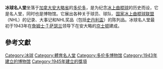 {{Infobox museum
| name = 冰球名人堂<br />{{lang-fr|Temple de la renommée du hockey}}
| logo = 
| logo_upright = 0.5
| image = [[Image:Hockey_Hall_of_Fame_IMG_0758_(20740956541).jpg|350px]]
| caption = 自 1992 年以來的現址
| map_type = 
| former_name = 
| established = 1943年
| location = {{加拿大}}[[安大略省|安大略省]][[多伦多|多伦多]][[央街|央街30号]]<ref>{{cite web|url=http://www.hhof.com/html/gi00.shtml|title=Visitor Information|accessdate=2007-12-26|publisher=Hockey Hall of Fame|deadurl=yes|archiveurl=https://www.webcitation.org/65o3JPo6C?url=http://www.hhof.com/html/sitemap.shtml|archivedate=2012-02-29}}</ref>
| coordinates = {{Coord|43.6470|-79.3773|format=dms|region:CA-ON|display=inline,title}}
| type = 
| founder = James T. Sutherland
| chairperson = Lanny McDonald
| embedded = {{Infobox|child = yes
 | label1      = Inductees
 | data1       = 289 players<br />112 builders<br />16 on-ice officials<br />[[List_of_members_of_the_Hockey_Hall_of_Fame|417]] total
 }}
| website = {{URL|https://www.hhof.com/}}
}}

'''冰球名人堂'''坐落于[[加拿大|加拿大]][[安大略省|安大略省]]的[[多伦多|多伦多]]，是为纪念[[冰上曲棍球|冰上曲棍球]]的历史而设，它是名人堂，同时也是博物馆。它展出各种关于球员、球队、[[国家冰上曲棍球联盟|国家冰上曲棍球联盟]]（NHL）的记录、大事记和NHL奖品（包括[[史丹利盃|史丹利盃]]）的陈列品。冰球名人堂最初于1943年在[[詹姆士·T·萨瑟兰|詹姆士·T·萨瑟兰]]领导下在安大略的[[京士顿|京士顿]]建成。

== 參考文獻 ==

{{reflist}}

[[Category:冰球|Category:冰球]]
[[Category:體育名人堂|Category:體育名人堂]]
[[Category:多伦多博物馆|Category:多伦多博物馆]]
[[Category:1943年建立的博物馆|Category:1943年建立的博物馆]]
[[Category:1945年建立的獎項|Category:1945年建立的獎項]]
{{commonscat|Hockey Hall of Fame}}
{{Museum-stub}}